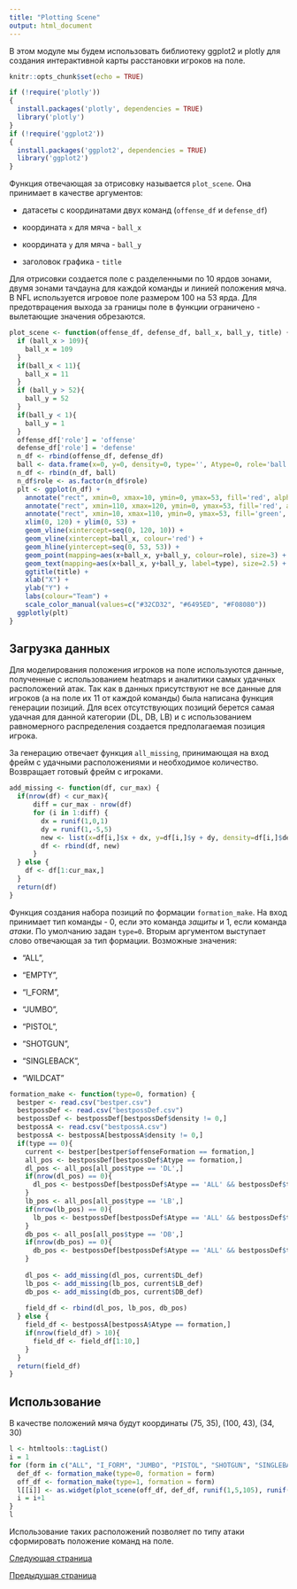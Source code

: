 ```yaml
---
title: "Plotting Scene"
output: html_document
---
```


В этом модуле мы будем использовать библиотеку ggplot2 и plotly для создания интерактивной карты расстановки игроков на поле.

```r
knitr::opts_chunk$set(echo = TRUE)

if (!require('plotly'))
{
  install.packages('plotly', dependencies = TRUE)
  library('plotly')
}
if (!require('ggplot2'))
{
  install.packages('ggplot2', dependencies = TRUE)
  library('ggplot2')
}
```

Функция отвечающая за отрисовку называется `plot_scene`. 
Она принимает в качестве аргументов:

- датасеты с координатами двух команд (`offense_df` и `defense_df`)

- координата `x` для мяча - `ball_x` 

- координата `y` для мяча - `ball_y`

- заголовок графика - `title`

Для отрисовки создается поле с разделенными по 10 ярдов зонами, двумя зонами тачдауна для каждой команды и линией положения мяча. В NFL используется игровое поле размером 100 на 53 ярда. Для предотврацения выхода за границы поле в функции ограничено - вылетающие значения обрезаются.

```r
plot_scene <- function(offense_df, defense_df, ball_x, ball_y, title) {
  if (ball_x > 109){
    ball_x = 109
  }
  if(ball_x < 11){
    ball_x = 11
  }
  if (ball_y > 52){
    ball_y = 52
  }
  if(ball_y < 1){
    ball_y = 1
  }
  offense_df['role'] = 'offense'
  defense_df['role'] = 'defense'
  n_df <- rbind(offense_df, defense_df)
  ball <- data.frame(x=0, y=0, density=0, type='', Atype=0, role='ball')
  n_df <- rbind(n_df, ball)
  n_df$role <- as.factor(n_df$role)
  plt <- ggplot(n_df) + 
    annotate("rect", xmin=0, xmax=10, ymin=0, ymax=53, fill='red', alpha=.2) + 
    annotate("rect", xmin=110, xmax=120, ymin=0, ymax=53, fill='red', alpha=.2) + 
    annotate("rect", xmin=10, xmax=110, ymin=0, ymax=53, fill='green', alpha=.2) + 
    xlim(0, 120) + ylim(0, 53) + 
    geom_vline(xintercept=seq(0, 120, 10)) + 
    geom_vline(xintercept=ball_x, colour='red') +
    geom_hline(yintercept=seq(0, 53, 53)) + 
    geom_point(mapping=aes(x+ball_x, y+ball_y, colour=role), size=3) + 
    geom_text(mapping=aes(x+ball_x, y+ball_y, label=type), size=2.5) +
    ggtitle(title) +
    xlab("X") +
    ylab("Y") +
    labs(colour="Team") +
    scale_color_manual(values=c("#32CD32", "#6495ED", "#F08080"))
  ggplotly(plt)
}
```

## Загрузка данных

Для моделирования положения игроков на поле используются данные, полученные с использованием heatmaps и аналитики самых удачных расположений атак. Так как в данных присутствуют не все данные для игроков (а на поле их 11 от каждой команды) была написана функция генерации позиций. Для всех отсутствующих позиций берется самая удачная для данной категории (DL, DB, LB) и с использованием равномерного распределения создается предполагаемая позиция игрока.

За генерацию отвечает функция `all_missing`, принимающая на вход фрейм с удачными расположениями и необходимое количество. Возвращает готовый фрейм с игроками.

```r
add_missing <- function(df, cur_max) {
  if(nrow(df) < cur_max){
      diff = cur_max - nrow(df)
      for (i in 1:diff) {
        dx = runif(1,0,1)
        dy = runif(1,-5,5)
        new <- list(x=df[i,]$x + dx, y=df[i,]$y + dy, density=df[i,]$density, type=df[i,]$type, Atype=df[i,]$Atype)
        df <- rbind(df, new)
      }
  } else {
    df <- df[1:cur_max,]
  }
  return(df)
}
```

Функция создания набора позиций по формации `formation_make`. На вход принимает тип команды - 0, если это команда *защиты* и 1, если команда *атаки*. По умолчанию задан `type=0`. Вторым аргументом выступает слово отвечающая за тип формации. Возможные значения:

- "ALL",

- "EMPTY", 

- "I_FORM", 

- "JUMBO", 

- "PISTOL", 

- "SHOTGUN", 

- "SINGLEBACK", 

- "WILDCAT"

```r
formation_make <- function(type=0, formation) {
  bestper <- read.csv("bestper.csv")
  bestpossDef <- read.csv("bestpossDef.csv")
  bestpossDef <- bestpossDef[bestpossDef$density != 0,]
  bestpossA <- read.csv("bestpossA.csv")
  bestpossA <- bestpossA[bestpossA$density != 0,]
  if(type == 0){
    current <- bestper[bestper$offenseFormation == formation,]
    all_pos <- bestpossDef[bestpossDef$Atype == formation,]
    dl_pos <- all_pos[all_pos$type == 'DL',]
    if(nrow(dl_pos) == 0){
      dl_pos <- bestpossDef[bestpossDef$Atype == 'ALL' && bestpossDef$type == 'DL',]
    }
    lb_pos <- all_pos[all_pos$type == 'LB',]
    if(nrow(lb_pos) == 0){
      lb_pos <- bestpossDef[bestpossDef$Atype == 'ALL' && bestpossDef$type == 'LB',]
    }
    db_pos <- all_pos[all_pos$type == 'DB',]
    if(nrow(db_pos) == 0){
      db_pos <- bestpossDef[bestpossDef$Atype == 'ALL' && bestpossDef$type == 'DB',]
    }
    
    dl_pos <- add_missing(dl_pos, current$DL_def)
    lb_pos <- add_missing(lb_pos, current$LB_def)
    db_pos <- add_missing(db_pos, current$DB_def)
    
    field_df <- rbind(dl_pos, lb_pos, db_pos)
  } else {
    field_df <- bestpossA[bestpossA$Atype == formation,]
    if(nrow(field_df) > 10){
      field_df <- field_df[1:10,]
    }
  }
  return(field_df)
}
```

## Использование

В качестве положений мяча будут координаты (75, 35), (100, 43), (34, 30)

```r
l <- htmltools::tagList()
i = 1
for (form in c("ALL", "I_FORM", "JUMBO", "PISTOL", "SHOTGUN", "SINGLEBACK", "WILDCAT")) {
  def_df <- formation_make(type=0, formation = form)
  off_df <- formation_make(type=1, formation = form)
  l[[i]] <- as.widget(plot_scene(off_df, def_df, runif(1,5,105), runif(1, 10, 43), paste("Моделирование игры NFL -", form)))
  i = i+1
}
l
```

Использование таких расположений позволяет по типу атаки сформировать положение команд на поле.

</p><a href="Plot-and-BMI-analysis.html">Следующая страница<a>

<p></p>

<a href="#">Предыдущая страница<a>

<p></p><p>
